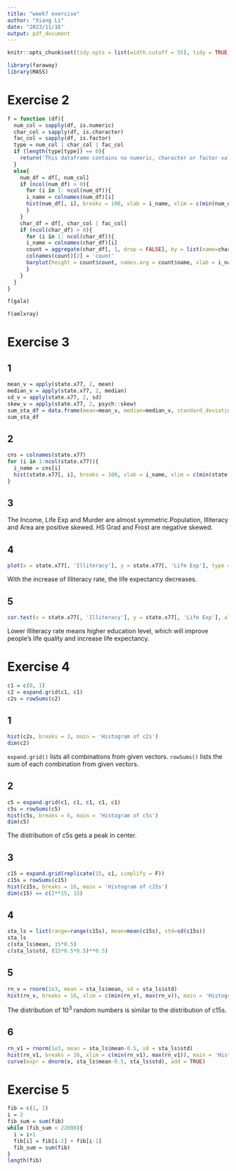 ```yaml
---
title: "week7 exercise"
author: "Xiang Li"
date: "2023/11/16"
output: pdf_document
---
```

```r
knitr::opts_chunk$set(tidy.opts = list(width.cutoff = 55), tidy = TRUE)
```
```r
library(faraway)
library(MASS)
```
# Exercise 2
```r
f = function (df){
  num_col = sapply(df, is.numeric)
  char_col = sapply(df, is.character)
  fac_col = sapply(df, is.factor)
  type = num_col | char_col | fac_col
  if (length(type[type]) == 0){
    return('This dataframe contains no numeric, character or factor values')
  }
  else{
    num_df = df[, num_col]
    if (ncol(num_df) > 0){
      for (i in 1: ncol(num_df)){
      i_name = colnames(num_df)[i]
      hist(num_df[, i], breaks = 100, xlab = i_name, xlim = c(min(num_df[, i]), max(num_df[, i])), col = 'skyblue', main = paste0('Histogram of ', i_name), probability = TRUE)
      }
    }
    char_df = df[, char_col | fac_col]
    if (ncol(char_df) > 0){
      for (i in 1: ncol(char_df)){
      i_name = colnames(char_df)[i]
      count = aggregate(char_df[, 1, drop = FALSE], by = list(name=char_df[, i]), FUN = length)
      colnames(count)[2] = 'count'
      barplot(height = count$count, names.arg = count$name, xlab = i_name, col = 'lightgreen', ylim = c(0, max(count$count)), main = paste0('Barplot of ', i_name))
      }
    }
  }
}
```
```r
f(gala)
```
```r
f(amlxray)
```

# Exercise 3
## 1
```r
mean_v = apply(state.x77, 2, mean)
median_v = apply(state.x77, 2, median)
sd_v = apply(state.x77, 2, sd)
skew_v = apply(state.x77, 2, psych::skew)
sum_sta_df = data.frame(mean=mean_v, median=median_v, standard_deviation=sd_v, skewness=skew_v)
sum_sta_df
```
## 2
```r
cns = colnames(state.x77)
for (i in 1:ncol(state.x77)){
  i_name = cns[i]
  hist(state.x77[, i], breaks = 100, xlab = i_name, xlim = c(min(state.x77[, i]), max(state.x77[, i])), col = 'skyblue', main = paste0('Histogram of ', i_name), probability = TRUE, plot = TRUE)
}
```

## 3
The Income, Life Exp and Murder are almost symmetric.Population, Illiteracy and Area are positive skewed. HS Grad and Frost are negative skewed.

## 4
```r
plot(x = state.x77[, 'Illiteracy'], y = state.x77[, 'Life Exp'], type = 'p', col = 'orange', xlab = 'Illiteracy', ylab = 'Life Exp', main = 'Illiteracy vs Life Exp')
```
With the increase of Illiteracy rate, the life expectancy decreases.

## 5
```r
cor.test(x = state.x77[, 'Illiteracy'], y = state.x77[, 'Life Exp'], alternative = 'two.sided', method = 'pearson')
```
Lower Illiteracy rate means higher education level, which will improve people's life quality and increase life expectancy.

# Exercise 4
```r
c1 = c(0, 1)
c2 = expand.grid(c1, c1)
c2s = rowSums(c2)
```
## 1
```r
hist(c2s, breaks = 3, main = 'Histogram of c2s')
dim(c2)
```

`expand.grid()` lists all combinations from given vectors. `rowSums()` lists the sum of each combination from given vectors.

## 2
```r
c5 = expand.grid(c1, c1, c1, c1, c1)
c5s = rowSums(c5)
hist(c5s, breaks = 6, main = 'Histogram of c5s')
dim(c5)
```
The distribution of c5s gets a peak in center.

## 3
```r
c15 = expand.grid(replicate(15, c1, simplify = F))
c15s = rowSums(c15)
hist(c15s, breaks = 16, main = 'Histogram of c15s')
dim(c15) == c(2**15, 15)
```
## 4
```r
sta_ls = list(range=range(c15s), mean=mean(c15s), std=sd(c15s))
sta_ls
c(sta_ls$mean, 15*0.5)
c(sta_ls$std, (15*0.5*0.5)**0.5)
```
## 5
```r
rn_v = rnorm(1e3, mean = sta_ls$mean, sd = sta_ls$std)
hist(rn_v, breaks = 16, xlim = c(min(rn_v), max(rn_v)), main = 'Histogram of rn_v', probability = TRUE)
```
The distribution of $10^3$ random numbers is similar to the distribution of c15s.

## 6
```r
rn_v1 = rnorm(1e3, mean = sta_ls$mean-0.5, sd = sta_ls$std)
hist(rn_v1, breaks = 16, xlim = c(min(rn_v1), max(rn_v1)), main = 'Histogram of rn_v1', probability = TRUE)
curve(expr = dnorm(x, sta_ls$mean-0.5, sta_ls$std), add = TRUE)
```

# Exercise 5
```r
fib = c(1, 1)
i = 2
fib_sum = sum(fib)
while (fib_sum < 22000){
  i = i+1
  fib[i] = fib[i-2] + fib[i-1]
  fib_sum = sum(fib)
}
length(fib)
```
